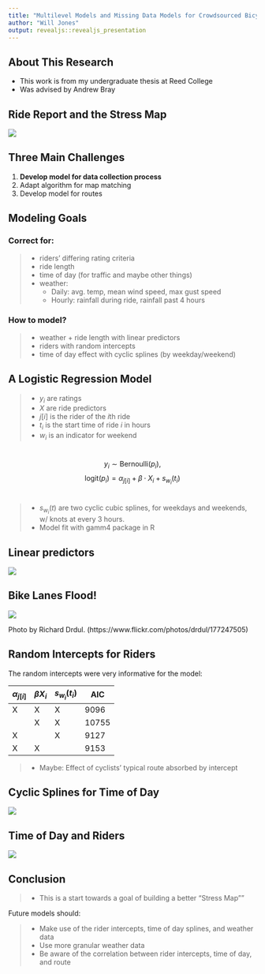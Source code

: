 ```yaml
---
title: "Multilevel Models and Missing Data Models for Crowdsourced Bicycle Route Ratings"
author: "Will Jones"
output: revealjs::revealjs_presentation
---
```


## About This Research

- This work is from my undergraduate thesis at Reed College
- Was advised by Andrew Bray

## Ride Report and the Stress Map

![](images/ride_report.jpg)

## Three Main Challenges

(1) **Develop model for data collection process**
(2) Adapt algorithm for map matching
(3) Develop model for routes

<!--
## The Data

1. Rides from Knock Software
2. Daily weather summaries from Weather Underground
3. Hourly percipitation data from local fire station


## How a ride is recorded

> 1. Ride start is recorded (ML)
> 2. GPS Route is recorded
> 3. Ride end detected (ML)
> 4. Route type (bike, car, train, bus, etc.) classified (ML)
> 5. Rider prompted for rating (human)
> 6. Route uploaded and matched to OSM road network.

## The Tradeoff
> - Only 1 step needs a human, so sample size is larger.
> - But this comes at the cost of quality in two ways:
>     1. Ratings measure more than just effect of route
>     2. Errors in ML models have implications for our model

-->

## Modeling Goals

### Correct for:

> - riders' differing rating criteria
> - ride length
> - time of day (for traffic and maybe other things)
> - weather:
>     * Daily: avg. temp, mean wind speed, max gust speed
>     * Hourly: rainfall during ride, rainfall past 4 hours

### How to model?
> - weather + ride length with linear predictors
> - riders with random intercepts
> - time of day effect with cyclic splines (by weekday/weekend)


## A Logistic Regression Model

> - $y_i$ are ratings
> - $X$ are ride predictors
> - $j[i]$ is the rider of the $i$th ride
> - $t_i$ is the start time of ride $i$ in hours
> - $w_i$ is an indicator for weekend


<div class="fragment" style="padding:3%;">
 $$y_i \sim \text{Bernoulli}(p_i),$$
 $$\text{logit}(p_i) = \alpha_{j[i]} + \beta \cdot  X_i + s_{w_i}(t_i)$$
 </div>
 
> - $s_{w_i}(t)$ are two cyclic cubic splines, for weekdays and weekends, w/ knots at every 3 hours.
> - Model fit with gamm4 package in R

## Linear predictors

![](images/linear_predictors.png)

## Bike Lanes Flood!

![](images/bike_lane_flooded.jpg)

Photo by Richard Drdul. (https://www.flickr.com/photos/drdul/177247505)

## Random Intercepts for Riders

The random intercepts were very informative for the model:

<table>
<thead>
<tr><th>$\alpha_{j[i]}$</th><th>$\beta X_i$</th><th>$s_{w_i} (t_i)$</th><th>AIC</th></tr>
</thead>
<tbody>
<tr><td>X</td><td>X</td><td>X</td><td>9096</td></tr>
<tr><td></td><td>X</td><td>X</td><td>10755</td></tr>
<tr><td>X</td><td></td><td>X</td><td>9127</td></tr>
<tr><td>X</td><td>X</td><td></td><td>9153</td></tr>
</tbody></table>

> - Maybe: Effect of cyclists' typical route absorbed by intercept

## Cyclic Splines for Time of Day

![](images/marginal_time.png)

## Time of Day and Riders

![](images/better_plot.png)

## Conclusion

> - This is a start towards a goal of building a better "Stress Map""


Future models should:

> - Make use of the rider intercepts, time of day splines, and weather data
> - Use more granular weather data
> - Be aware of the correlation between rider intercepts, time of day, and route

